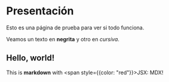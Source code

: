# Presentación

Esto es una página de prueba para ver si todo funciona.

Veamos un texto en **negrita** y otro en _cursiva_.

## Hello, world!

This is **markdown** with <span style={{color: "red"}}>JSX</span>: MDX!